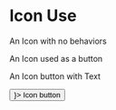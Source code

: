 
<Meta title="Icons/Uses" />

# Icon Use

An Icon with no behaviors

<Canvas>
  <Story name="Simple Icon">
    <AdminIcon />
  </Story>
</Canvas>

An Icon used as a button

<Canvas>
  <Story name="Icon Button">
    <IconButton>
      <AdminIcon />
    </IconButton>
  </Story>
</Canvas>

An Icon button with Text

<Canvas>
  <Story name="Icon Text Button">
    <Button startIcon={<AdminIcon/>}>
      Icon button
    </Button>
  </Story>
</Canvas>
